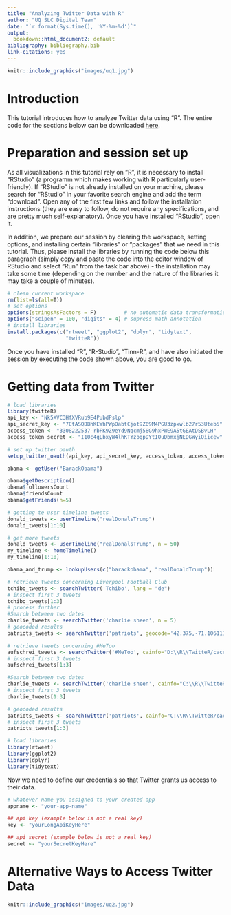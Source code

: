 ```yaml
---
title: "Analyzing Twitter Data with R"
author: "UQ SLC Digital Team"
date: "`r format(Sys.time(), '%Y-%m-%d')`"
output:
  bookdown::html_document2: default
bibliography: bibliography.bib
link-citations: yes
---
```

```r
knitr::include_graphics("images/uq1.jpg")
```

# Introduction

This tutorial introduces how to analyze Twitter data using "R". The entire code for the sections below can be downloaded [here](https://slcladal.github.io/rscripts/twitterrscript.r).

# Preparation and session set up

As all visualizations in this tutorial rely on "R", it is necessary to install "RStudio" (a programm which makes working with R particularly user-friendly). If "RStudio" is not already installed on your machine, please search for "RStudio" in your favorite search engine and add the term "download". Open any of the first few links and follow the installation instructions (they are easy to follow, do not require any specifications, and are pretty much self-explanatory). Once you have installed "RStudio", open it.

In addition, we prepare our session by clearing the workspace, setting options, and installing certain "libraries" or "packages" that we need in this tutorial. Thus, please install the libraries by running the code below this paragraph (simply copy and paste the code into the editor window of RStudio and select "Run" from the task bar above) - the installation may take some time (depending on the number and the nature of the libraries it may take a couple of minutes).

```r
# clean current workspace
rm(list=ls(all=T))
# set options
options(stringsAsFactors = F)         # no automatic data transformation
options("scipen" = 100, "digits" = 4) # supress math annotation
# install libraries
install.packages(c("rtweet", "ggplot2", "dplyr", "tidytext",
                   "twitteR"))
```

Once you have installed "R", "R-Studio", "Tinn-R", and have also initiated the session by executing the code shown above, you are good to go.

# Getting data from Twitter

```r
# load libraries
library(twitteR)
api_key <- "Nk5XVC3HfXVRub9E4PubdPslp"
api_secret_key <- "7CtASQDBhKEWhPWpDabtCjot9Z09M4PGU3zpxwlb27r53Uteb5"
access_token <- "3308222537-rbFK9Z9eYd9Nqcmj58G9hxPWE9A5tGEAtDSBvLH"
access_token_secret <- "I10c4gLbxyW4lhKTYzbgpDYtIOuDbmxjNEDGWyiOiicew"

# set up twitter oauth
setup_twitter_oauth(api_key, api_secret_key, access_token, access_token_secret)

obama <- getUser("BarackObama")
```

```r


obama$getDescription()
obama$followersCount
obama$friendsCount
obama$getFriends(n=5)

# getting te user timeline tweets
donald_tweets <- userTimeline("realDonalsTrump")
donald_tweets[1:10]

# get more tweets
donald_tweets <- userTimeline("realDonalsTrump", n = 50)
my_timeline <- homeTimeline()
my_timeline[1:10]

obama_and_trump <- lookupUsers(c("barackobama", "realDonaldTrump"))

# retrieve tweets concerning Liverpool Football Club
tchibo_tweets <- searchTwitter('Tchibo', lang = "de")
# inspect first 3 tweets
tchibo_tweets[1:3]
# process further
#Search between two dates
charlie_tweets <- searchTwitter('charlie sheen', n = 5)
# geocoded results
patriots_tweets <- searchTwitter('patriots', geocode='42.375,-71.1061111,10mi')

```

```r
# retrieve tweets concerning #MeToo
aufschrei_tweets <- searchTwitter('#MeToo', cainfo="D:\\R\\TwitteR/cacert.pem", lang = "en")
# inspect first 3 tweets
aufschrei_tweets[1:3]
```

```r

#Search between two dates
charlie_tweets <- searchTwitter('charlie sheen', cainfo="C:\\R\\TwitteR/cacert.pem", since='2015-06-01', until='2015-06-15')
# inspect first 3 tweets
charlie_tweets[1:3]

# geocoded results
patriots_tweets <- searchTwitter('patriots', cainfo="C:\\R\\TwitteR/cacert.pem",  geocode='42.375,-71.1061111,10mi')
# inspect first 3 tweets
patriots_tweets[1:3]

```


```r
# load libraries
library(rtweet)
library(ggplot2)
library(dplyr)
library(tidytext)
```

Now we need to define our credentials so that Twitter grants us access to their data.

```r
# whatever name you assigned to your created app
appname <- "your-app-name"

## api key (example below is not a real key)
key <- "yourLongApiKeyHere"

## api secret (example below is not a real key)
secret <- "yourSecretKeyHere"
```

# Alternative Ways to Access Twitter Data


```r
knitr::include_graphics("images/uq2.jpg")
```